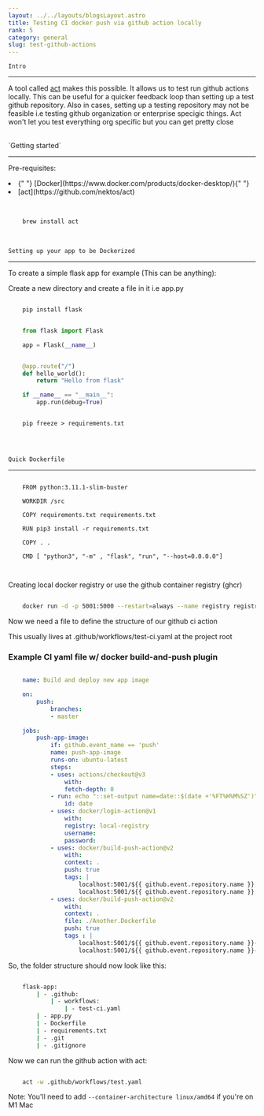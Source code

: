 ```yaml
---
layout: ../../layouts/blogsLayout.astro
title: Testing CI docker push via github action locally
rank: 5
category: general
slug: test-github-actions
---
```


`Intro`

---

A tool called [act](https://github.com/nektos/act) makes this possible. It allows us to test run github actions locally. This can be useful for a quicker feedback loop than setting up a test github repository. Also in cases, setting up a testing repository may not be feasible i.e testing github organization or enterprise specigic things. Act won't let you test everything org specific but you can get pretty close

<br />
`Getting started`

---

Pre-requisites:

<li class="underline">
  {" "}
  [Docker](https://www.docker.com/products/docker-desktop/){" "}
</li>
<li class="underline">[act](https://github.com/nektos/act)</li>
<br />

```sh

    brew install act


```

<br />

`Setting up your app to be Dockerized`

---

To create a simple flask app for example (This can be anything):

Create a new directory and create a file in it i.e app.py

```sh

    pip install flask


```

```python

    from flask import Flask

    app = Flask(__name__)


    @app.route("/")
    def hello_world():
        return "Hello from flask"

    if __name__ == "__main__":
        app.run(debug=True)


```

```

    pip freeze > requirements.txt


```

<br />

`Quick Dockerfile`

---

```shell

    FROM python:3.11.1-slim-buster

    WORKDIR /src

    COPY requirements.txt requirements.txt

    RUN pip3 install -r requirements.txt

    COPY . .

    CMD [ "python3", "-m" , "flask", "run", "--host=0.0.0.0"]



```

Creating local docker registry or use the github container registry (ghcr)

```sh

    docker run -d -p 5001:5000 --restart=always --name registry registry:2


```

Now we need a file to define the structure of our github ci action

This usually lives at .github/workflows/test-ci.yaml at the project root

### Example CI yaml file w/ docker build-and-push plugin

```yaml

    name: Build and deploy new app image

    on:
        push:
            branches:
            - master

    jobs:
        push-app-image:
            if: github.event_name == 'push'
            name: push-app-image
            runs-on: ubuntu-latest
            steps:
            - uses: actions/checkout@v3
                with:
                fetch-depth: 0
            - run: echo "::set-output name=date::$(date +'%FT%H%M%SZ')"
                id: date
            - uses: docker/login-action@v1
                with:
                registry: local-registry
                username:
                password:
            - uses: docker/build-push-action@v2
                with:
                context: .
                push: true
                tags: |
                    localhost:5001/${{ github.event.repository.name }}:${{ steps.date.outputs.date }}
                    localhost:5001/${{ github.event.repository.name }}:latest
            - uses: docker/build-push-action@v2
                with:
                context: .
                file: ./Another.Dockerfile
                push: true
                tags : |
                    localhost:5001/${{ github.event.repository.name }}-admin:${{ steps.date.outputs.date }}
                    localhost:5001/${{ github.event.repository.name }}-admin:latest


```

So, the folder structure should now look like this:

```sh

    flask-app:
        | - .github:
            | - workflows:
                | - test-ci.yaml
        | - app.py
        | - Dockerfile
        | - requirements.txt
        | - .git
        | - .gitignore


```

Now we can run the github action with act:

```sh

    act -w .github/workflows/test.yaml


```

Note: You'll need to add `--container-architecture linux/amd64` if you're on M1 Mac
